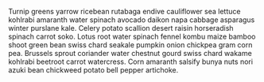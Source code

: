 Turnip greens yarrow ricebean rutabaga endive cauliflower sea lettuce kohlrabi amaranth water spinach avocado daikon napa cabbage asparagus winter purslane kale. Celery potato scallion desert raisin horseradish spinach carrot soko. Lotus root water spinach fennel kombu maize bamboo shoot green bean swiss chard seakale pumpkin onion chickpea gram corn pea. Brussels sprout coriander water chestnut gourd swiss chard wakame kohlrabi beetroot carrot watercress. Corn amaranth salsify bunya nuts nori azuki bean chickweed potato bell pepper artichoke.
